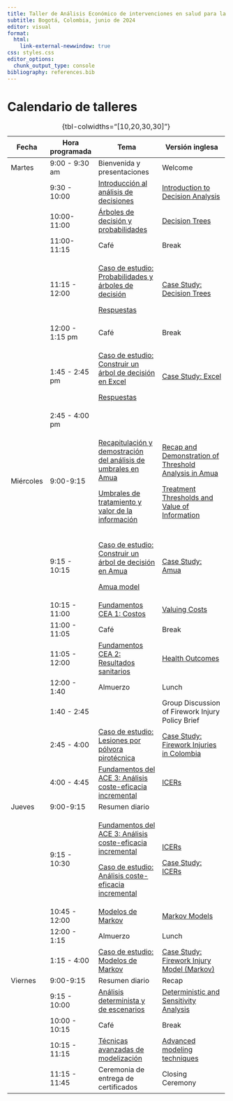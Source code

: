 ```yaml
---
title: Taller de Análisis Económico de intervenciones en salud para la toma de decisiones
subtitle: Bogotá, Colombia, junio de 2024
editor: visual
format: 
  html:
    link-external-newwindow: true
css: styles.css
editor_options: 
  chunk_output_type: console
bibliography: references.bib
---
```


# Calendario de talleres

+-----------+-----------------+---------------------------------------------------------------------------------------------------------+--------------------------------------------------------------------------------------------------------------------------------+
| Fecha     | Hora programada | Tema                                                                                                    | Versión inglesa                                                                                                                |
+===========+=================+=========================================================================================================+================================================================================================================================+
| Martes    | 9:00 - 9:30 am  | Bienvenida y presentaciones                                                                             | Welcome                                                                                                                        |
+-----------+-----------------+---------------------------------------------------------------------------------------------------------+--------------------------------------------------------------------------------------------------------------------------------+
|           | 9:30 - 10:00    | [Introducción al análisis de decisiones](lectures/ESP_lec_1a.introduction-to-decision-analysis.qmd)     | [Introduction to Decision Analysis](lectures/lec_1a.introduction-to-decision-analysis.qmd "Introduction to Decision Analysis") |
+-----------+-----------------+---------------------------------------------------------------------------------------------------------+--------------------------------------------------------------------------------------------------------------------------------+
|           | 10:00-11:00     | [Árboles de decisión y probabilidades](lectures/ESP_lec_2.decision-trees-and-probabilities.qmd)         | [Decision Trees](lectures/lec_2.decision-trees-and-probabilities.qmd "Decision Trees and Probabilities")                       |
+-----------+-----------------+---------------------------------------------------------------------------------------------------------+--------------------------------------------------------------------------------------------------------------------------------+
|           | 11:00-11:15     | Café                                                                                                    | Break                                                                                                                          |
+-----------+-----------------+---------------------------------------------------------------------------------------------------------+--------------------------------------------------------------------------------------------------------------------------------+
|           | 11:15 - 12:00   | [Caso de estudio: Probabilidades y árboles de decisión](case-studies/ESP_cs_prob-decision.html)         | [Case Study: Decision Trees](case-studies/cs_prob-decision.html)                                                               |
|           |                 |                                                                                                         |                                                                                                                                |
|           |                 | [Respuestas](case-studies/answer-keys/ESP_cs_decision-tree.pdf)                                         |                                                                                                                                |
+-----------+-----------------+---------------------------------------------------------------------------------------------------------+--------------------------------------------------------------------------------------------------------------------------------+
|           | 12:00 - 1:15 pm | Café                                                                                                    | Break                                                                                                                          |
+-----------+-----------------+---------------------------------------------------------------------------------------------------------+--------------------------------------------------------------------------------------------------------------------------------+
|           | 1:45 - 2:45 pm  | [Caso de estudio: Construir un árbol de decisión en Excel](case-studies/answer-keys/cs1_PE_v1_ANS.xlsx) | [Case Study: Excel](case-studies/cs_decision-tree-excel.qmd)                                                                   |
|           |                 |                                                                                                         |                                                                                                                                |
|           |                 | [Respuestas](case-studies/answer-keys/cs1_PE_v1_ANS.xlsx)                                               |                                                                                                                                |
+-----------+-----------------+---------------------------------------------------------------------------------------------------------+--------------------------------------------------------------------------------------------------------------------------------+
|           | 2:45 - 4:00 pm  |                                                                                                         |                                                                                                                                |
+-----------+-----------------+---------------------------------------------------------------------------------------------------------+--------------------------------------------------------------------------------------------------------------------------------+
| Miércoles | 9:00-9:15       | [Recapitulación y demostración del análisis de umbrales en Amua](lectures/ESP_lec_day1-review.qmd)      | [Recap and Demonstration of Threshold Analysis in Amua](lectures/lec_day1-review.qmd)                                          |
|           |                 |                                                                                                         |                                                                                                                                |
|           |                 | [Umbrales de tratamiento y valor de la información](lectures/ESP_lec_4a.trt-thresholds-voi)             | [Treatment Thresholds and Value of Information](lectures/lec_4a.trt-thresholds-voi)                                            |
+-----------+-----------------+---------------------------------------------------------------------------------------------------------+--------------------------------------------------------------------------------------------------------------------------------+
|           | 9:15 - 10:15    | [Caso de estudio: Construir un árbol de decisión en Amua](case-studies/ESP_cs_decision-tree-amua.qmd)   | [Case Study: Amua](case-studies/cs_decision-tree-amua.qmd)                                                                     |
|           |                 |                                                                                                         |                                                                                                                                |
|           |                 | [Amua model](case-studies/cs_amua-decision-tree.amua)                                                   |                                                                                                                                |
+-----------+-----------------+---------------------------------------------------------------------------------------------------------+--------------------------------------------------------------------------------------------------------------------------------+
|           | 10:15 - 11:00   | [Fundamentos CEA 1: Costos](lectures/ESP_lec_5a.cea-fundamentals1.qmd)                                  | [Valuing Costs](lectures/lec_5a.cea-fundamentals1.qmd "Costs")                                                                 |
+-----------+-----------------+---------------------------------------------------------------------------------------------------------+--------------------------------------------------------------------------------------------------------------------------------+
|           | 11:00 - 11:05   | Café                                                                                                    | Break                                                                                                                          |
+-----------+-----------------+---------------------------------------------------------------------------------------------------------+--------------------------------------------------------------------------------------------------------------------------------+
|           | 11:05 - 12:00   | [Fundamentos CEA 2: Resultados sanitarios](lectures/ESP_lec_5b.cea-fundamentals2.qmd)                   | [Health Outcomes](lectures/lec_5b.cea-fundamentals2.qmd "Health outcomes")                                                     |
+-----------+-----------------+---------------------------------------------------------------------------------------------------------+--------------------------------------------------------------------------------------------------------------------------------+
|           | 12:00 - 1:40    | Almuerzo                                                                                                | Lunch                                                                                                                          |
+-----------+-----------------+---------------------------------------------------------------------------------------------------------+--------------------------------------------------------------------------------------------------------------------------------+
|           | 1:40 - 2:45     |                                                                                                         | Group Discussion of Firework Injury Policy Brief                                                                               |
+-----------+-----------------+---------------------------------------------------------------------------------------------------------+--------------------------------------------------------------------------------------------------------------------------------+
|           | 2:45 - 4:00     | [Caso de estudio: Lesiones por pólvora pirotécnica](case-studies/ESP_cs_injury-decision-tree.qmd)       | [Case Study: Firework Injuries in Colombia](case-studies/cs_injury-decision-tree.qmd)                                          |
+-----------+-----------------+---------------------------------------------------------------------------------------------------------+--------------------------------------------------------------------------------------------------------------------------------+
|           | 4:00 - 4:45     | [Fundamentos del ACE 3: Análisis coste-eficacia incremental](lectures/ESP_lec_6.ICERs.qmd)              | [ICERs](lectures/lec_6.ICERs.qmd "Incremental CEA")                                                                            |
+-----------+-----------------+---------------------------------------------------------------------------------------------------------+--------------------------------------------------------------------------------------------------------------------------------+
| Jueves    | 9:00-9:15       | Resumen diario                                                                                          |                                                                                                                                |
+-----------+-----------------+---------------------------------------------------------------------------------------------------------+--------------------------------------------------------------------------------------------------------------------------------+
|           | 9:15 - 10:30    | [Fundamentos del ACE 3: Análisis coste-eficacia incremental](lectures/ESP_lec_6.ICERs.qmd)              | [ICERs](lectures/lec_6.ICERs.qmd "Incremental CEA")                                                                            |
|           |                 |                                                                                                         |                                                                                                                                |
|           |                 | [Caso de estudio: Análisis coste-eficacia incremental](case-studies/ESP_cs_icer.html)                   | [Case Study: ICERs](case-studies/cs_icer.qmd)                                                                                  |
+-----------+-----------------+---------------------------------------------------------------------------------------------------------+--------------------------------------------------------------------------------------------------------------------------------+
|           | 10:45 - 12:00   | [Modelos de Markov](lectures/ESP_lec_7.MarkovModels1.qmd)                                               | [Markov Models](lectures/lec_7.MarkovModels1.qmd)                                                                              |
+-----------+-----------------+---------------------------------------------------------------------------------------------------------+--------------------------------------------------------------------------------------------------------------------------------+
|           | 12:00 - 1:15    | Almuerzo                                                                                                | Lunch                                                                                                                          |
+-----------+-----------------+---------------------------------------------------------------------------------------------------------+--------------------------------------------------------------------------------------------------------------------------------+
|           | 1:15 - 4:00     | [Caso de estudio: Modelos de Markov](case-studies/ESP_cs_injury-markov.qmd)                             | [Case Study: Firework Injury Model (Markov)](case-studies/cs_injury-markov.qmd)                                                |
+-----------+-----------------+---------------------------------------------------------------------------------------------------------+--------------------------------------------------------------------------------------------------------------------------------+
| Viernes   | 9:00-9:15       | Resumen diario                                                                                          | Recap                                                                                                                          |
+-----------+-----------------+---------------------------------------------------------------------------------------------------------+--------------------------------------------------------------------------------------------------------------------------------+
|           | 9:15 - 10:00    | [Análisis determinista y de escenarios](lectures/ESP_lec_sensitivity.qmd)                               | [Deterministic and Sensitivity Analysis](lectures/lec_sensitivity.qmd)                                                         |
+-----------+-----------------+---------------------------------------------------------------------------------------------------------+--------------------------------------------------------------------------------------------------------------------------------+
|           | 10:00 - 10:15   | Café                                                                                                    | Break                                                                                                                          |
+-----------+-----------------+---------------------------------------------------------------------------------------------------------+--------------------------------------------------------------------------------------------------------------------------------+
|           | 10:15 - 11:15   | [Técnicas avanzadas de modelización](lectures/ESP_lec_advanced-modeling-techniques.qmd)                 | [Advanced modeling techniques](lectures/lec_advanced-modeling-techniques.qmd)                                                  |
+-----------+-----------------+---------------------------------------------------------------------------------------------------------+--------------------------------------------------------------------------------------------------------------------------------+
|           | 11:15 - 11:45   | Ceremonia de entrega de certificados                                                                    | Closing Ceremony                                                                                                               |
+-----------+-----------------+---------------------------------------------------------------------------------------------------------+--------------------------------------------------------------------------------------------------------------------------------+

: {tbl-colwidths="\[10,20,30,30\]"}

